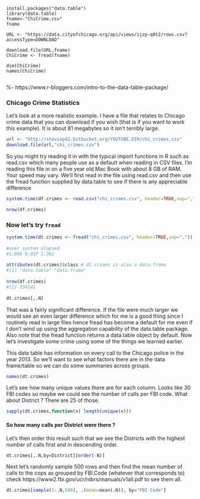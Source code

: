 <pre><code>
install.packages("data.table")
library(data.table)
fname<-"ChiCrime.csv"
fname

URL <- "https://data.cityofchicago.org/api/views/ijzp-q8t2/rows.csv?accessType=DOWNLOAD"

download.file(URL,fname)
ChiCrime <- fread(fname)

dim(ChiCrime)
names(ChiCrime)

</code></pre>





%- https://www.r-bloggers.com/intro-to-the-data-table-package/

### Chicago Crime Statistics
Let’s look at a more realistic example. I have a file that relates to Chicago crime data that you can download if you wish (that is if you want to work this example). It is about 81 megabytes so it isn’t terribly large.

```r
url <- "http://steviep42.bitbucket.org/YOUTUBE.DIR/chi_crimes.csv"
download.file(url,"chi_crimes.csv")

```

So you might try reading it in with the typical import functions in R such as read.csv which many people use as a default when reading in CSV files. I’m reading this file in on a five year old Mac Book with about 8 GB of RAM. Your speed may vary. We’ll first read in the file using read.csv and then use the fread function supplied by data.table to see if there is any appreciable difference
```r
system.time(df.crimes <- read.csv("chi_crimes.csv", header=TRUE,sep=","))

```
 ```r
nrow(df.crimes)
```
 
### Now let's try ``fread``
```r
system.time(dt.crimes <- fread("chi_crimes.csv", header=TRUE,sep=","))
 
#user system elapsed
#1.045 0.037 1.362
 
attributes(dt.crimes)$class # dt.crimes is also a data.frame
#[1] "data.table" "data.frame"
 
nrow(df.crimes)
#[1] 334141
 
dt.crimes[,.N]
```
That was a fairly significant difference. If the file were much larger we would see an even larger difference which for me is a good thing since I routinely read in large files hence fread has become a default for me even if I don’t wind up using the aggregation capability of the data.table package. Also note that the fread function returns a data.table object by default. Now let’s investigate some crime using some of the things we learned earlier.

This data table has information on every call to the Chicago police in the year
2013. So we’ll want to see what factors there are in the data frame/table so we can do
some summaries across groups.
```r
names(dt.crimes)
``` 
 
Let's see how many unique values there are for each column. Looks like 30 FBI codes so maybe we could see the number of calls per FBI 
code. What about District ? There are 25 of those.
```r
sapply(dt.crimes,function(x) length(unique(x)))
``` 

#### So how many calls per District were there ? 

Let’s then order this result such that we see the Districts with the highest number of calls first and in descending order.
```r
dt.crimes[,.N,by=District][order(-N)]
```
Next let’s randomly sample 500 rows and then find the mean  number of calls to the cops
as grouped by FBI.Code (whatever that corresponds to) check https://www2.fbi.gov/ucr/nibrs/manuals/v1all.pdf to see them all.
```r
dt.crimes[sample(1:.N,500), .(mean=mean(.N)), by="FBI Code"]
```
